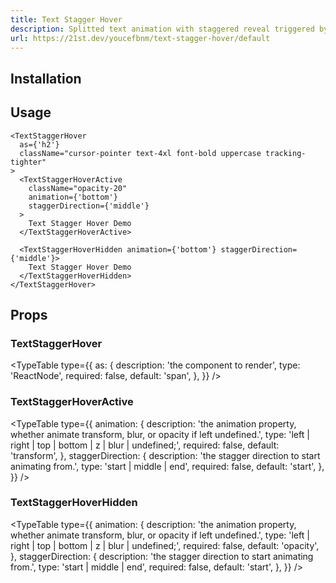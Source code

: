 ```yaml
---
title: Text Stagger Hover
description: Splitted text animation with staggered reveal triggered by hover gesture, You can easily customize by controlling the animation property (transform, opacity, blur) and the stagger value, and the transition.
url: https://21st.dev/youcefbnm/text-stagger-hover/default
---
```


<ComponentPreview name="text-stagger-hover-demo" />

## Installation

<ComponentInstallation name="text-stagger-hover" />

## Usage

```tsx
<TextStaggerHover
  as={'h2'}
  className="cursor-pointer text-4xl font-bold uppercase tracking-tighter"
>
  <TextStaggerHoverActive
    className="opacity-20"
    animation={'bottom'}
    staggerDirection={'middle'}
  >
    Text Stagger Hover Demo
  </TextStaggerHoverActive>

  <TextStaggerHoverHidden animation={'bottom'} staggerDirection={'middle'}>
    Text Stagger Hover Demo
  </TextStaggerHoverHidden>
</TextStaggerHover>
```

## Props

### TextStaggerHover

<TypeTable
  type={{
    as: {
      description: 'the component to render',
      type: 'ReactNode',
      required: false,
      default: 'span',
    },
  }}
/>

### TextStaggerHoverActive

<TypeTable
  type={{
    animation: {
      description:
        'the animation property, whether animate transform, blur, or opacity if left undefined.',
      type: 'left | right | top | bottom | z | blur | undefined;',
      required: false,
      default: 'transform',
    },
    staggerDirection: {
      description: 'the stagger direction to start animating from.',
      type: 'start | middle | end',
      required: false,
      default: 'start',
    },
  }}
/>

### TextStaggerHoverHidden

<TypeTable
  type={{
    animation: {
      description:
        'the animation property, whether animate transform, blur, or opacity if left undefined.',
      type: 'left | right | top | bottom | z | blur | undefined;',
      required: false,
      default: 'opacity',
    },
    staggerDirection: {
      description: 'the stagger direction to start animating from.',
      type: 'start | middle | end',
      required: false,
      default: 'start',
    },
  }}
/>
